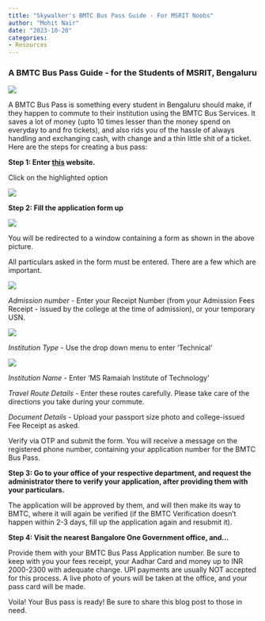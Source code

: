 ```yaml
---
title: "Skywalker's BMTC Bus Pass Guide - For MSRIT Noobs"
author: "Mohit Nair"
date: "2023-10-20"
categories:
- Resources
---
```






<h3>A BMTC Bus Pass Guide - for the Students of MSRIT, Bengaluru</h3>




![](thumbnail.jpg)

A BMTC Bus Pass is something every student in Bengaluru should make, if they happen to commute to their institution using the BMTC Bus Services. It saves a lot of money (upto 10 times lesser than the money spend on everyday to and fro tickets), and also rids you of the hassle of always handling  and exchanging cash, with change and a thin little shit of a ticket. 
Here are the steps for creating a bus pass:


<b>Step 1: Enter <a href = "http://student.mybmtc.com:8280/bmtc/login/secure#" target = "_blank">this</a> website.</b>

Click on the highlighted option

![](1.jpg)

<b>Step 2: Fill the application form up</b>

![](2.jpg)

You will be redirected to a window containing a form as shown in the above picture.

All particulars asked in the form must be entered. There are a few which are important.

![](3.jpg)

<i>Admission number</i> - Enter your Receipt Number (from your Admission Fees Receipt - issued by the college at the time of admission), or your temporary USN.

![](4.jpg)

<i>Institution Type</i> - Use the drop down menu to enter ‘Technical’

![](5.jpg)

<i>Institution Name</i> - Enter ‘MS Ramaiah Institute of Technology’

<i>Travel Route Details</i> - Enter these routes carefully. Please take care of the directions you take during your commute.

<i>Document Details</i> - Upload your passport size photo and college-issued Fee Receipt as asked.

Verify via OTP and submit the form. You will receive a message on the registered phone number, containing your application number for the BMTC Bus Pass.

<b>Step 3: Go to your office of your respective department, and request the administrator there to verify your application, after providing them with your particulars.</b>

The application will be approved by them, and will then make its way to BMTC, where it will again be verified (if the BMTC Verification doesn’t happen within 2-3 days, fill up the application again and resubmit it).

<b>Step 4: Visit the nearest Bangalore One Government office, and...</b> 

Provide them with your BMTC Bus Pass Application number. 
Be sure to keep with you your fees receipt, your Aadhar Card and money up to INR 2000-2300 with adequate change. UPI payments are usually NOT accepted for this process.
A live photo of yours will be taken at the office, and your pass card will be made. 

Voila! Your Bus pass is ready! Be sure to share this blog post to those in need.

